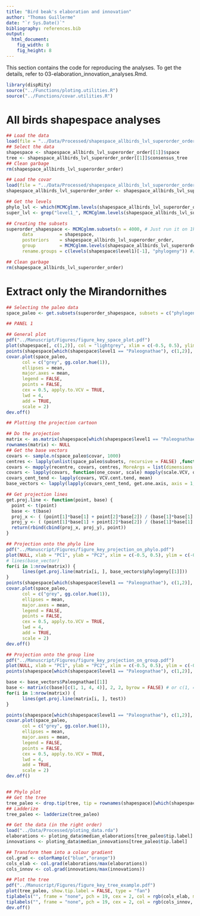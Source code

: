 ```yaml
---
title: "Bird beak's elaboration and innovation"
author: "Thomas Guillerme"
date: "`r Sys.Date()`"
bibliography: references.bib
output:
  html_document:
    fig_width: 8
    fig_height: 8
---
```


This section contains the code for reproducing the analyses. To get the details, refer to 03-elaboration_innovation_analyses.Rmd.

```r
library(dispRity)
source("../Functions/ploting.utilities.R")
source("../Functions/covar.utilities.R")

```

# All birds shapespace analyses

```r
## Load the data
load(file = "../Data/Processed/shapespace_allbirds_lvl_superorder_order.rda")
## Select the data
shapespace <- shapespace_allbirds_lvl_superorder_order[[1]]$space
tree <- shapespace_allbirds_lvl_superorder_order[[1]]$consensus_tree
## Clean garbage
rm(shapespace_allbirds_lvl_superorder_order)

## Load the covar
load(file = "../Data/Processed/shapespace_allbirds_lvl_superorder_order.MCMCglmm")
shapespace_allbirds_lvl_superorder_order <- shapespace_allbirds_lvl_superorder_order[[1]]

## Get the levels
phylo_lvl <- which(MCMCglmm.levels(shapespace_allbirds_lvl_superorder_order) == "animal")
super_lvl <- grep("level1_", MCMCglmm.levels(shapespace_allbirds_lvl_superorder_order))

## Creating the subsets
superorder_shapespace <- MCMCglmm.subsets(n = 4000, # Just run it on 1k matrices for now
      data          = shapespace,
      posteriors    = shapespace_allbirds_lvl_superorder_order,
      group         = MCMCglmm.levels(shapespace_allbirds_lvl_superorder_order)[c(super_lvl, phylo_lvl)],
      rename.groups = c(levels(shapespace$level1)[-1], "phylogeny")) #[-1] is because the first level is ""

## Clean garbage
rm(shapespace_allbirds_lvl_superorder_order)

```

# Extract only the Mirandornithes

```r
## Selecting the paleo data
space_paleo <- get.subsets(superorder_shapespace, subsets = c("phylogeny", "Paleognathae"))

## PANEL 1

## General plot
pdf("../Manuscript/Figures/figure_key_space_plot.pdf")
plot(shapespace[, c(1,2)], col = "lightgrey", xlim = c(-0.5, 0.5), ylim = c(-0.5, 0.5))
points(shapespace[which(shapespace$level1 == "Paleognathae"), c(1,2)], col = gg.color.hue(1), pch = 19)
covar.plot(space_paleo,
      col = c("grey", gg.color.hue(1)),
      ellipses = mean,
      major.axes = mean,
      legend = FALSE,
      points = FALSE,
      cex = 0.5, apply.to.VCV = TRUE,
      lwd = 4,
      add = TRUE,
      scale = 2)
dev.off()

## Plotting the projection cartoon

## Do the projection
matrix <- as.matrix(shapespace[which(shapespace$level1 == "Paleognathae"), c(1,2)])
rownames(matrix) <- NULL
## Get the base vectors
covars <- sample.n(space_paleo$covar, 1000)
centres <- lapply(unlist(space_paleo$subsets, recursive = FALSE) ,function(group, data, fun) fun(data[c(group), ]), data = space_paleo$matrix[[1]], fun = colMeans)
covars <- mapply(recentre, covars, centres, MoreArgs = list(dimensions = c(1,2)), SIMPLIFY = FALSE)
covars <- lapply(covars, function(one_covar, scale) mapply(scale.VCV, one_covar, scale, SIMPLIFY = FALSE), scale = covars[[2]])
covars_cent_tend <- lapply(covars, VCV.cent.tend, mean)
base_vectors <- lapply(lapply(covars_cent_tend, get.one.axis, axis = 1, level = 0.95, dimensions = c(1,2)), list)

## Get projection lines
get.proj.line <- function(point, base) {
  point <- t(point)
  base <- t(base)
  proj_x <- ( (point[1]*base[1] + point[2]*base[2]) / (base[1]*base[1] + base[2]*base[2]) ) * base[1];
  proj_y <- ( (point[1]*base[1] + point[2]*base[2]) / (base[1]*base[1] + base[2]*base[2]) ) * base[2];
  return(rbind(cbind(proj_x, proj_y), point))
}

## Projection onto the phylo line
pdf("../Manuscript/Figures/figure_key_projection_on_phylo.pdf")
plot(NULL, xlab = "PC1", ylab = "PC2", xlim = c(-0.5, 0.5), ylim = c(-0.5, 0.5))
# lines(base_vector)
for(i in 1:nrow(matrix)) {
      lines(get.proj.line(matrix[i, ], base_vectors$phylogeny[[1]]))
}
points(shapespace[which(shapespace$level1 == "Paleognathae"), c(1,2)], col = gg.color.hue(1), pch = 19)
covar.plot(space_paleo,
      col = c("grey", gg.color.hue(1)),
      ellipses = mean,
      major.axes = mean,
      legend = FALSE,
      points = FALSE,
      cex = 0.5, apply.to.VCV = TRUE,
      lwd = 4,
      add = TRUE,
      scale = 2)
dev.off()

## Projection onto the group line
pdf("../Manuscript/Figures/figure_key_projection_on_group.pdf")
plot(NULL, xlab = "PC1", ylab = "PC2", xlim = c(-0.5, 0.5), ylim = c(-0.5, 0.5))
points(shapespace[which(shapespace$level1 == "Paleognathae"), c(1,2)], col = gg.color.hue(1), pch = 19)

base <- base_vectors$Paleognathae[[1]]
base <- matrix(c(base)[c(1, 1, 4, 4)], 2, 2, byrow = FALSE) # or c(1, 4, 3, 2)
for(i in 1:nrow(matrix)) {
      lines(get.proj.line(matrix[i, ], test))
}

points(shapespace[which(shapespace$level1 == "Paleognathae"), c(1,2)], col = gg.color.hue(1), pch = 19)
covar.plot(space_paleo,
      col = c("grey", gg.color.hue(1)),
      ellipses = mean,
      major.axes = mean,
      legend = FALSE,
      points = FALSE,
      cex = 0.5, apply.to.VCV = TRUE,
      lwd = 4,
      add = TRUE,
      scale = 2)
dev.off()


## Phylo plot
## Get the tree
tree_paleo <- drop.tip(tree, tip = rownames(shapespace)[which(shapespace$level1 != "Paleognathae")])
## Ladderize
tree_paleo <- ladderize(tree_paleo)

## Get the data (in the right order)
load("../Data/Processed/ploting_data.rda")
elaborations <- ploting_data$median_elaborations[tree_paleo$tip.label]
innovations <- ploting_data$median_innovations[tree_paleo$tip.label]

## Transform them into a colour gradient
col.grad <- colorRamp(c("blue","orange"))
cols_elab <- col.grad(elaborations/max(elaborations))
cols_innov <- col.grad(innovations/max(innovations))

## Plot the tree
pdf("../Manuscript/Figures/figure_key_tree_example.pdf")
plot(tree_paleo, show.tip.label = FALSE, type = "fan")
tiplabels("", frame = "none", pch = 19, cex = 2, col = rgb(cols_elab, maxColorValue = 256), offset = -1)
tiplabels("", frame = "none", pch = 19, cex = 2, col = rgb(cols_innov, maxColorValue = 256), offset = 4)
dev.off()

```